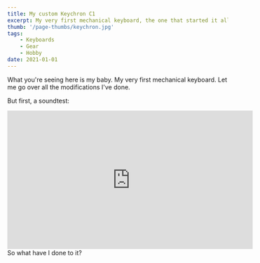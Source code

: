 ```yaml
---
title: My custom Keychron C1 
excerpt: My very first mechanical keyboard, the one that started it all. The gateway drug to custom keyboards; a debut to the hole in my pocket.
thumb: '/page-thumbs/keychron.jpg'
tags: 
    - Keyboards
    - Gear
    - Hobby
date: 2021-01-01
---
```


What you're seeing here is my baby. My very first mechanical keyboard. 
Let me go over all the modifications I've done.

But first, a soundtest:
<div className="mr-auto ml-auto flex place-content-center">
<iframe width="560" height="315" src="https://www.youtube.com/embed/JT4Ew2zKf_4" title="YouTube video player" frameborder="0" allow="accelerometer; autoplay; clipboard-write; encrypted-media; gyroscope; picture-in-picture" allowfullscreen=""></iframe>
</div>
So what have I done to it?
